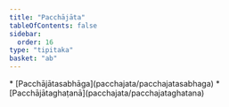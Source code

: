```yaml
---
title: "Pacchājāta"
tableOfContents: false
sidebar:
  order: 16
type: "tipitaka"
basket: "ab"
---
```



<DynamicBreadcrumb />



<TableOfContents>
* [Pacchājātasabhāga](pacchajata/pacchajatasabhaga)
* [Pacchājātaghaṭanā](pacchajata/pacchajataghatana)
</TableOfContents>
